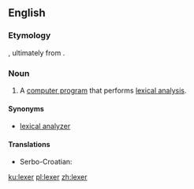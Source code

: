 ==English==

{{wikipedia}}

===Etymology===
{{suffix|lex|er}}, ultimately from {{term|lexical}}.

===Noun===
{{en-noun}}

# {{context|computing|lang=en}} A [[computer program]] that performs [[lexical analysis]].

====Synonyms====
* [[lexical analyzer]]

====Translations====
{{trans-top|computer program}}
* Serbo-Croatian: {{t|sh|lekser|m}}
{{trans-mid}}
{{trans-bottom}}

[[ku:lexer]]
[[pl:lexer]]
[[zh:lexer]]